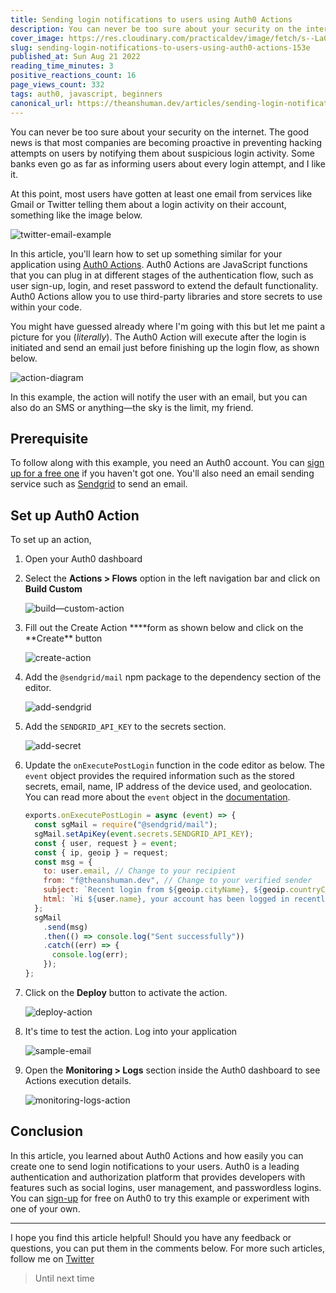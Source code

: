```yaml
---
title: Sending login notifications to users using Auth0 Actions
description: You can never be too sure about your security on the internet. The good news is that most companies...
cover_image: https://res.cloudinary.com/practicaldev/image/fetch/s--La0L779W--/c_imagga_scale,f_auto,fl_progressive,h_420,q_auto,w_1000/https://dev-to-uploads.s3.amazonaws.com/uploads/articles/jpeo6wqaalvb4ax4wm97.png
slug: sending-login-notifications-to-users-using-auth0-actions-153e
published_at: Sun Aug 21 2022
reading_time_minutes: 3
positive_reactions_count: 16
page_views_count: 332
tags: auth0, javascript, beginners
canonical_url: https://theanshuman.dev/articles/sending-login-notifications-to-users-using-auth0-actions-153e
---
```


You can never be too sure about your security on the internet. The good news is that most companies are becoming proactive in preventing hacking attempts on users by notifying them about suspicious login activity. Some banks even go as far as informing users about every login attempt, and I like it.

At this point, most users have gotten at least one email from services like Gmail or Twitter telling them about a login activity on their account, something like the image below.

![twitter-email-example](https://i.imgur.com/2bKLW8Y.png)

In this article, you'll learn how to set up something similar for your application using [Auth0 Actions](https://auth0.com/blog/introducing-auth0-actions/). Auth0 Actions are JavaScript functions that you can plug in at different stages of the authentication flow, such as user sign-up, login, and reset password to extend the default functionality. Auth0 Actions allow you to use third-party libraries and store secrets to use within your code.

You might have guessed already where I'm going with this but let me paint a picture for you (_literally_). The Auth0 Action will execute after the login is initiated and send an email just before finishing up the login flow, as shown below.

![action-diagram](https://i.imgur.com/zXto2D5.png)

In this example, the action will notify the user with an email, but you can also do an SMS or anything—the sky is the limit, my friend.

## Prerequisite

To follow along with this example, you need an Auth0 account. You can [sign up for a free one](https://a0.to/signup-for-auth0) if you haven't got one. You'll also need an email sending service such as [Sendgrid](https://sendgrid.com/) to send an email.

## Set up Auth0 Action

To set up an action,

1. Open your Auth0 dashboard
2. Select the **Actions > Flows** option in the left navigation bar and click on **Build Custom**

   ![build—custom-action](https://i.imgur.com/ySFrGBa.png)

3. Fill out the Create Action \***\*form as shown below and click on the **Create\*\* button

   ![create-action](https://i.imgur.com/iKoo2Dj.png)

4. Add the `@sendgrid/mail` npm package to the dependency section of the editor.

   ![add-sendgrid](https://i.imgur.com/cM723xf.png)

5. Add the `SENDGRID_API_KEY` to the secrets section.

   ![add-secret](https://i.imgur.com/OmRfAnf.png)

6. Update the `onExecutePostLogin` function in the code editor as below. The `event` object provides the required information such as the stored secrets, email, name, IP address of the device used, and geolocation. You can read more about the `event` object in the [documentation](https://auth0.com/docs/customize/actions/flows-and-triggers/login-flow/event-object).

   ```jsx
   exports.onExecutePostLogin = async (event) => {
     const sgMail = require("@sendgrid/mail");
     sgMail.setApiKey(event.secrets.SENDGRID_API_KEY);
     const { user, request } = event;
     const { ip, geoip } = request;
     const msg = {
       to: user.email, // Change to your recipient
       from: "f@theanshuman.dev", // Change to your verified sender
       subject: `Recent login from ${geoip.cityName}, ${geoip.countryCode}`,
       html: `Hi ${user.name}, your account has been logged in recently from <b>${geoip.cityName}</b>, <b>${geoip.countryCode}</b> from IP address <b>${ip}</b>.`,
     };
     sgMail
       .send(msg)
       .then(() => console.log("Sent successfully"))
       .catch((err) => {
         console.log(err);
       });
   };
   ```

7. Click on the **Deploy** button to activate the action.

   ![deploy-action](https://i.imgur.com/aHDQWX9.png)

8. It's time to test the action. Log into your application

   ![sample-email](https://i.imgur.com/NCaOFxi.png)

9. Open the **Monitoring > Logs** section inside the Auth0 dashboard to see Actions execution details.

   ![monitoring-logs-action](https://i.imgur.com/64yrqhB.png)

## Conclusion

In this article, you learned about Auth0 Actions and how easily you can create one to send login notifications to your users. Auth0 is a leading authentication and authorization platform that provides developers with features such as social logins, user management, and passwordless logins. You can [sign-up](https://a0.to/signup-for-auth0) for free on Auth0 to try this example or experiment with one of your own.

---

I hope you find this article helpful! Should you have any feedback or questions, you can put them in the comments below. For more such articles, follow me on [Twitter](https://twitter.com/sun_anshuman)

> Until next time
